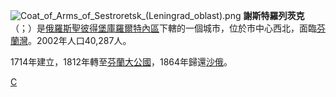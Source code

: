 {{coord|60|06|N|29|57|E|region:RU_type:city|display=title}}
[[File:Coat_of_Arms_of_Sestroretsk_(Leningrad_oblast).png|right]]
'''謝斯特羅列茨克'''（{{lang-rus|Сестроре́цк|Sestroretsk}}；{{lang-fi|Siestarjoki}}）是[[俄羅斯|俄羅斯]][[聖彼得堡|聖彼得堡]][[庫羅爾特內區|庫羅爾特內區]]下轄的一個城市，位於市中心西北，面臨[[芬蘭灣|芬蘭灣]]。2002年人口40,287人。

1714年建立，1812年轉至[[芬蘭大公國|芬蘭大公國]]，1864年歸還[[沙俄|沙俄]]。

{{聖彼得堡行政區劃}}
[[Category:聖彼得堡下轄市鎮|С]]